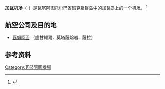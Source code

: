 '''加瓦机场'''（{{lang-en|Gaua Airport}}，{{airport codes|ZGU|NVSQ}}）是瓦努阿图托尔巴省班克斯群岛中的加瓦岛上的一个机场。 <ref name="GCM">{{GCM|NVSQ|Gaua Island, Torba, Vanuatu (NVSQ / ZGU)}}</ref>

==航空公司及目的地==
*[[瓦努阿圖|瓦努阿圖]] （盧甘維爾、莫塔薩熔岩、薩拉）


[[Category:瓦努阿圖機場|Category:瓦努阿圖機場]]

{{模板:Airport-stub}}

== 参考资料 ==